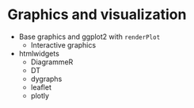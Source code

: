 # Graphics and visualization

* Base graphics and ggplot2 with `renderPlot`
    * Interactive graphics
* htmlwidgets
    * DiagrammeR
    * DT
    * dygraphs
    * leaflet
    * plotly
